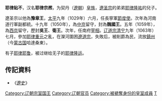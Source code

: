 '''耶律贴不'''，汉名'''耶律宗凞'''，为契丹（[[遼朝|遼朝]]）[[皇族|皇族]]，[[遼圣宗|遼圣宗]]的弟弟[[耶律隆祐|耶律隆祐]]的兒子。

遼圣宗以他為'''豫章王'''，[[太平_(遼朝)|太平]]九年（1029年）六月，任長寧軍[[節度使|節度使]]。次年為河南道行軍副都統。十九年（1050年），為[[中京|中京]]留守，封為'''魏國王'''。五年（1059年），為[[西京|西京]]留守，歷封'''吳王'''、'''衛王'''。次年，任南府[[宰相|宰相]]。[[辽道宗|辽道宗]][[清宁|清宁]]九年（1063年）七月，參加[[耶律重元|耶律重元]]之亂，在灤河圍困[[遼道宗|遼道宗]]，失敗后，被削爵為民，流放[[鎮州_(遼朝)|鎮州]]（今[[蒙古国|蒙古国]]哈達桑東）。

有子[[耶律耶鲁|耶律耶鲁]]，被过继给无子的[[耶律隆运|耶律隆运]]。

== 传記資料 ==
*《[[遼史|遼史]]》

{{DEFAULTSORT:Yelu耶律}}
[[Category:辽朝宗室国王|Category:辽朝宗室国王]]
[[Category:辽朝官员|Category:辽朝官员]]
[[Category:被褫奪身份的皇室成員|Category:被褫奪身份的皇室成員]]
[[Category:耶律氏|T]]